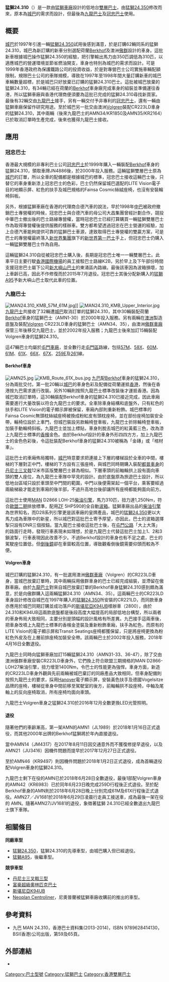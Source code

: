 {{巴士型號信息框
| background       = 
| name             = 猛獅24.310（A59）
| imagesize        = 250px
| image            = 70S AMN1 JL1989 Wo Hop Shek.JPG
| caption          = 九龍巴士的猛獅24.310，裝配Berkhof車身
| image_two        = KR6560@58X.jpg
| caption_two      = 九龍巴士的猛獅24.310，裝配Volgren車身
| image_three      = 
| caption_three    = 
| manufacturer     = [[猛獅|猛獅]]
| factory          = {{GER}}
| replaced         = 
| yearconstruction = 1999年－2001年
| successor        = [[猛獅A34|猛獅A34]]
| competitor       = 
| Operator         = 
| assembly         = 
| length           = '''九龍巴士、城巴版本'''：<br />11,998毫米<br />'''Berkhof車身'''：<br />11,990毫米
| width            = '''九龍巴士、城巴版本'''：<br />2,480毫米<br />'''Berkhof車身'''：<br />2,500毫米
| height           = '''九龍巴士、城巴版本'''：<br />4,463毫米<br />'''Berkhof車身'''：<br />4,450毫米
| capacity         = '''九龍巴士版本'''：<br />上層座位：59<br />下層座位：29<br />下層企位：30<br />總載客量：118<br />'''城巴版本、Berkhof車身'''：<br/>上層座位：59<br />下層座位：33<br />下層企位：30<br />總載客量：122
| floortype        = [[低地台巴士|低地台巴士]]
| doors            = 
| weight           = 
| chassis          = 
| engine           = MAN D2866LOH-25引擎（Euro 2）<br />MAN D2866LOH-27引擎（Euro 3）
| gearbox          = ZF 5HP600全自動波箱
| horsepower       = 310hp
}}
'''猛獅24.310'''（{{lang-en|'''MAN 24.310'''}}）是一款由[[猛獅車廠|猛獅車廠]]設計的低地台[[雙層巴士|雙層巴士]]，由[[猛獅24.350|猛獅24.350]]修改而來，原本為[[城巴|城巴]]的需求而設計，但最後為[[九龍巴士|九龍巴士]]及[[冠忠巴士|冠忠巴士]]使用。

== 概要 ==
[[城巴|城巴]]於1997年引進一輛[[猛獅24.350|猛獅24.350]]試用後感到滿意，於是訂購62輛同系的猛獅24.310，城巴為新訂購的新車分別選配荷蘭[[Berkhof|Berkhof]]及澳洲[[傲群|傲群]]設計的車身。這批新車根據城巴操作猛獅24.350的經驗，把引擎輸出馬力由350匹調低為310匹，以適應城巴的營運環境並節省燃油開支，車身也特別為城巴的需求而設計。可是1999年香港政府為保護鐵路公司的投資收益，於是對專營巴士公司實施車輛配額限制，規限巴士公司的車隊規模，導致在1997年至1998年間大量訂購新車的城巴車輛數量超標，於是城巴只好放棄已訂購的猛獅24.310巴士。這批被城巴放棄的猛獅24.310，有34輛已經在荷蘭的[[Berkhof|Berkhof]]車身廠完成車身的組裝並準備運往香港，所以猛獅車廠與香港代理商便須要為這批已完成的猛獅24.310尋找新買家。最後有32輛交由[[九龍巴士|九龍巴士]]接手，另有一輛交付予非專利的[[冠忠巴士|冠忠巴士]]，還有一輛由猛獅車廠保留作研究用途。至於城巴另一批交由澳洲[[Volgren|Volgren]]裝配CR223LD車身的猛獅24.310，其中兩輛（後來九龍巴士的AMN34/KR1850及AMN35/KR2164）已於取消訂單時生產完成，後來也獲得九龍巴士接收。

== 應用 ==
=== 冠忠巴士 ===
香港最大規模的非專利巴士公司[[冠忠巴士集團|冠忠巴士]]於1999年購入一輛裝配[[Berkhof|Berkhof]]車身的猛獅24.310，領取車牌JN4886後，於2000年投入服務。這輛猛獅雙層巴士原為[[城巴|城巴]]的訂單，所以全車的配備都是根據城巴的標準，冠忠巴士接收這輛巴士後，只替它的車身重新漆上冠忠巴士的色彩，巴士仍然保留城巴選配的LITE Vision電子目的地顯示屏、紅色的扶手及城巴規格的Fainsa Cosmic絲絨座椅，也沒有安裝輪椅斜板。

另外，根據猛獅車廠在香港的代理商合德汽車的說法，早於1998年[[中巴|中巴]]被政府撤銷巴士專營權的時候，冠忠巴士與合德汽車的母公司大昌集團曾經計劃合作，競投中華巴士撤出後的巴士路線專營權，當時冠忠巴士已經打算購買一輛猛獅雙層巴士作為取得專營權後提供服務的樣辦車。雙方都希望透過冠忠在巴士營運的經驗，加上合德汽車能夠提供可靠的猛獅巴士車源，達致取得巴士專營權的雙贏方案，可是巴士的專營權最終落入[[新世界集團|新世界集團]]旗下的[[新世界第一巴士|新世界第一巴士]]手上，但冠忠巴士仍購入一輛猛獅雙層巴士作為自用。

這輛猛獅24.310自從被冠忠巴士購入後，長期是冠忠巴士唯一一輛雙層巴士。此車平日主要行駛[[香港國際機場|香港國際機場]]的員工接駁巴士路線K2B，另於早上及下午部份時間支援冠忠巴士屬下公司[[新大嶼山巴士|新大嶼山巴士]]的東涌區內路線。最後該車因為波箱損壞，加上車齡已高，因此不作修復而於2015年7月退役。冠忠巴士其後分配新購入的[[猛獅A95|猛獅A95]]予新大嶼山巴士取代此車的位置。

=== 九龍巴士 ===
[[File:MAN24.310_KMB_57M_61M.jpg|thumb]]]]
[[File:MAN24.310_KMB_Upper_Interior.jpg|thumb]]
[[九龍巴士|九龍巴士]]共接收了32輛遭[[城巴|城巴]]取消訂單的猛獅24.310，其中30輛裝配荷蘭[[Berkhof|Berkhof]]車身的猛獅巴士（AMN1-30）於2000年投入服務。另有兩輛在[[澳洲|澳洲]]製造底盤及裝配[[Volgren|Volgren]] CR223LD車身的猛獅巴士（AMN34、35），由澳洲[[傲群|傲群車廠]]保管三年後移交九龍巴士，並於2002年投入服務；九龍巴士後來加訂15輛裝配Volgren車身的猛獅24.310。

這47輛巴士均屬於[[九巴屯門車廠|屯門車廠]]，並全數行走[[屯門區|屯門區]]路線，包括[[九龍巴士57M線|57M]]、[[九龍巴士58X線|58X]]、[[九龍巴士60M線|60M]]、[[九龍巴士61M線|61M]]、[[九龍巴士61X線|61X]]、[[九龍巴士66X線|66X]]、[[九龍巴士67X線|67X]]、[[九龍巴士259E線|259E]]及[[九龍巴士261線|261]]線。

==== Berkhof車身 ====
[[File:AMN25.jpg|thumb]]
[[File:KMB_Route_61X_bus.jpg|thumb]]
[[九巴|九巴]]配[[Berkhof|Berkhof]]車身的猛獅24.310，分為兩批交付。第一批20輛以[[城巴|城巴]]的車身色彩及配備從荷蘭運抵[[香港|香港]]，然後在香港按九巴需求進行改裝。另外10輛則按照九龍巴士標準改裝後才運抵香港。因為城巴取消訂單時，這30輛裝配Berkhof車身的猛獅24.310已接近完成，因此車廂需要進行大量改裝以符合九龍巴士的要求。全車除車身結構和底盤外，只有紅色的扶手和LITE Vision的電子顯示屏被保留，車廂內部則重新粉飾。城巴標準的Fainsa Cosmic無頭枕絲絨座椅被換成粉紅皮有頭枕座椅，並在部份座椅加裝安全帶，輪椅位設於上車門，但城巴裝設另款輪椅登車板，九龍巴士折除輪椅登車板，加裝手動輪椅斜板。九龍巴士並加上標貼，車身則脫去城巴的紅黃藍三色，改為漆上九龍巴士標準的[[香檳|香檳]]金色。由於Berkhof設計的車身外形四四方方，加上九龍巴士的金色色彩後，令這批裝配Berkhof車身的猛獅24.310被稱為「金磚」或「棺材車」。

這批巴士的車廂佈局獨特，[[城巴|城巴]]特意要求把連接上下層的樓梯設於全車的中間，樓梯的下層對正中門，樓梯的下方設有三張座椅，與城巴同時期購入裝配[[都普車身|都普車身]]的[[丹尼士三叉戟三型|丹尼士三叉戟]]12米市區版雙層巴士甚為相似。下層車頭的前軸輪拱上設有面向車頭的雙人座位，為九龍巴士車隊中罕見的設計。由於底盤原為旅遊巴士設計，所以低地台區域只設於車頭至中門間的範圍，中門以後便需架起一個平台，乘客要經過兩級梯級才能走到車廂的後半部，不過升高地台後卻讓所有座椅都能夠面向前方。

這批巴士使用[[MAN|MAN]] D2866 LOH-25[[柴油引擎|柴油引擎]]，馬力310匹，扭力達1,250Nm，符合[[歐盟二期|歐盟二期]]排放標準，配用[[採埃孚|ZF]] 5HP590的全自動[[變速箱|波箱]]。猛獅車廠出品的[[柴油引擎|柴油引擎]]為世界知名，而D28系列引擎更是該車廠的皇牌產品，城巴的[[猛獅24.350|猛獅24.350]]更以大馬力成為車隊中的新星，所以城巴對這批巴士寄予厚望，亦因此，巴士的波箱選擇掣只設有DNR三個按鈕。當九龍巴士接收這批巴士後，在[[屯門公路|屯門公路]]「大上大落」的路面行走時，發現行車表現未如理想，於是九龍巴士代替這批巴士加上1、2和3鎖波掣，行車表現因此改善不少。不過Berkhof設計的車身也有不足之處，巴士的駕駛座位置低，但[[倒後鏡|倒後鏡]]卻在車窗較高位置，導致觀看倒後鏡需要仰頭而較為不便。

==== Volgren車身 ====
城巴訂購的猛獅24.310，有一批選用澳洲[[傲群|傲群車廠]]（Volgren）的CR223LD車身，當城巴放棄訂單時，其中兩輛採用傲群車身的巴士已經完成組裝，並滯留在傲群車廠。由於[[九龍巴士|九龍巴士]]對來自城巴放棄訂單的Berkhof車身猛獅24.310感到頗為滿意，於是向傲群購入這兩輛猛獅24.310（AMN34、35）。這兩輛巴士的CR223LD車身設計修改自城巴在1997年購入的[[猛獅24.350|猛獅24.350]]所安裝的CR221LD，而同款車身亦應用於城巴同期訂購並成功落戶的[[斯堪尼亞K94UB|斯堪尼亞K94UB]]樣辦車（2800），由於24.310和K94UB這兩款底盤都是後段高度大幅提高的局部低地台構型，所以兩者的車身佈局大致相同，主要分別是頭幅的設計風格有所差異。九巴接手這兩車後，把車身改噴上九龍巴士標準的香檳金塗裝及重新粉飾車廂，扶手為紅色，而原有的LITE Vision的電子顯示屏和Transit Seatings座椅都獲保留，只是將座椅更換為粉紅色外皮及在上層前排座椅加裝安全帶。該兩輛巴士於2002年投入服務，2018年4月16日全數退役。

九龍巴士同時向猛獅車廠加訂15輛猛獅24.310（AMN31-33、36-47），除了交由澳洲傲群車廠安裝CR223LD車身外，它們換上符合歐盟三期規格的MAN D2866-LOH27柴油引擎，扭力增至1400Nm，令巴士的性能更為強悍。車身方面，新造的CR223LD車身外觀與先前兩輛被城巴棄訂的同廠產品大致相同，但車身配備則按照九龍巴士的要求，採用[[Hanover|Hanover]]電子顯示屏，安裝黃色扶手及德國Vogelsitze品牌的座椅，樓梯從車身中間前移至駕駛室的後方，前軸輪拱不設座椅，中軸及尾軸上的反向座椅取消，所有座椅均面向車頭。

九龍巴士Volgren車身之猛獅24.310於2016年12月全數更換LED光管照明。

====退役====
隨著他們的車齡漸高，第一架AMN的AMN1（JL1989）於2018年1月16日正式退役，而其他2000年出牌的Berkhof猛獅將於年內直接退役。

當中AMN14（JM4317）在2017年8月11日因交通意外而不獲復修提早退役，以及AMN21（JU3416）因機件問題而提早於2017年12月27日正式退役。

至於AMN46（KR9497）則因機件問題於2018年1月2日正式退役，成為首輛退役配Volgren車身的猛獅24.310。

九龍巴士剩下在役的AMN已於2018年6月28日全數退役，最後1部配Volgren車身的AMN42（KR6983）已於同年6月23日晚完成259D行程後正式退役。至於配Berkhof車身的AMN則於2018年6月28日晚上分別完成61M及61X行程後正式退役。AMN27／JV1681於2018年6月29日凌晨行走員工接送車，成為最後一架在役的 AMN。隨著AMN27/JV1681的退役，象徴著猛獅 24.310已經全數退出九龍巴士旗下車隊。

== 相關條目 ==
'''同廠車型'''
*[[猛獅24.350|猛獅24.350]]，猛獅24.310的先導車型，由城巴購入但已經退役。
*[[猛獅A95|猛獅A95]]，後繼車型。

'''競爭車型'''
*[[丹尼士三叉戟三型|丹尼士三叉戟三型]]
*[[富豪超級奧林匹克巴士|富豪超級奧林匹克巴士]]
*[[斯堪尼亞K94UB|斯堪尼亞K94UB]]
*[[Neoplan_Centroliner|Neoplan Centroliner]]，尼奧普蘭被猛獅車廠收購前的推出的車型。

== 參考資料 ==
{{Reflist}}
*九巴 MAN 24.310，香港巴士資料集(2013-2014)，ISBN 9789628414130，BSI(香港)公司出版，第59及65頁。

== 外部連結 ==
{{Commonscat|MAN 24.310 HOCLNR-NL}}
*{{Wikia|hkbus|香港巴士大典|猛獅24.310}}

[[Category:巴士型號|Category:巴士型號]]
[[Category:猛獅巴士|Category:猛獅巴士]]
[[Category:香港雙層巴士|Category:香港雙層巴士]]